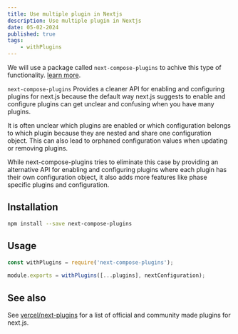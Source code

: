 ```yaml
---
title: Use multiple plugin in Nextjs
description: Use multiple plugin in Nextjs
date: 05-02-2024
published: true
tags:
    - withPlugins
---
```


We will use a package called `next-compose-plugins` to achive this type of functionality. [learn more](https://www.npmjs.com/package/next-compose-plugins).

`next-compose-plugins` Provides a cleaner API for enabling and configuring plugins for next.js because the default way next.js suggests to enable and configure plugins can get unclear and confusing when you have many plugins.

It is often unclear which plugins are enabled or which configuration belongs to which plugin because they are nested and share one configuration object. This can also lead to orphaned configuration values when updating or removing plugins.

While next-compose-plugins tries to eliminate this case by providing an alternative API for enabling and configuring plugins where each plugin has their own configuration object, it also adds more features like phase specific plugins and configuration.

## Installation

```sh
npm install --save next-compose-plugins
```

## Usage

```js title="next.config.js"
const withPlugins = require('next-compose-plugins');
 
module.exports = withPlugins([...plugins], nextConfiguration);
```

## See also
See [vercel/next-plugins](https://github.com/vercel/next-plugins) for a list of official and community made plugins for next.js.